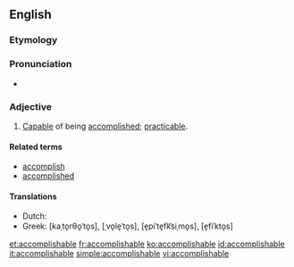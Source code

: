 ==English==

===Etymology===
{{suffix|accomplish|able|lang=en}}

===Pronunciation===
* {{a|US}} {{IPA|/ə.ˈkɒm.plɪʃ.ə.bəl/|lang=en}}

===Adjective===
{{en-adj}}

# [[capable|Capable]] of being [[accomplished]]; [[practicable]].

====Related terms====
* [[accomplish]]
* [[accomplished]]

====Translations====
{{trans-top|capable of being accomplished}}
* Dutch: {{t+|nl|haalbaar}}
* Greek: {{t-check|el|κατορθωτός|m|sc=Grek}} [kaˌto̞rθo̞ˈto̞s], {{t-check|el|βολετός|m|sc=Grek}} [ˌvo̞le̞ˈto̞s], {{t-check|el|επιτεύξιμος|m|sc=Grek}} [e̞piˈte̞fk͡siˌmo̞s], {{t-check|el|εφικτός|m|sc=Grek}} [e̞fiˈkto̞s]
{{trans-mid}}
{{trans-bottom}}

[[et:accomplishable]]
[[fr:accomplishable]]
[[ko:accomplishable]]
[[id:accomplishable]]
[[it:accomplishable]]
[[simple:accomplishable]]
[[vi:accomplishable]]